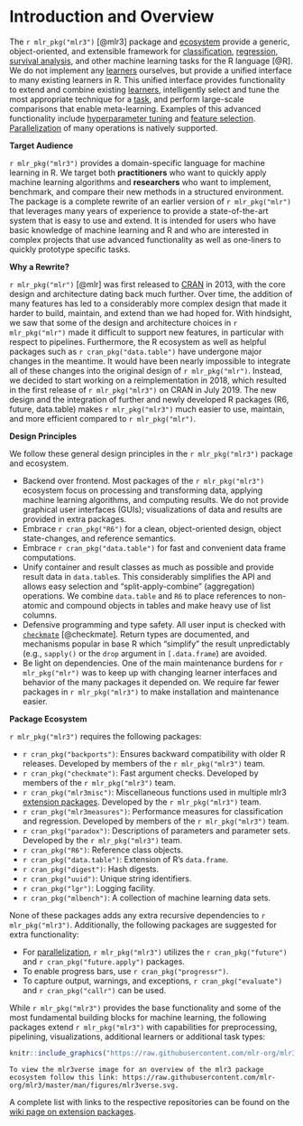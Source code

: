 # Introduction and Overview {#introduction}

The `r mlr_pkg("mlr3")` [@mlr3] package and [ecosystem](https://github.com/mlr-org/mlr3/wiki/Extension-Packages) provide a generic, object-oriented, and extensible framework for [classification](#tasks), [regression](#tasks), [survival analysis](#survival), and other machine learning tasks for the R language [@R].
We do not implement any [learners](#learners) ourselves, but provide a unified interface to many existing learners in R.
This unified interface provides functionality to extend and combine existing [learners](#learners), intelligently select and tune the most appropriate technique for a [task](#tasks), and perform large-scale comparisons that enable meta-learning.
Examples of this advanced functionality include [hyperparameter tuning](#tuning) and [feature selection](#fs). [Parallelization](#parallelization) of many operations is natively supported.

**Target Audience**

`r mlr_pkg("mlr3")` provides a domain-specific language for machine learning in R.
We target both **practitioners** who want to quickly apply machine learning algorithms and **researchers** who want to implement, benchmark, and compare their new methods in a structured environment.
The package is a complete rewrite of an earlier version of `r mlr_pkg("mlr")` that leverages many years of experience to provide a state-of-the-art system that is easy to use and extend.
It is intended for users who have basic knowledge of machine learning and R and who are interested in complex projects that use advanced functionality as well as one-liners to quickly prototype specific tasks.

**Why a Rewrite?**

`r mlr_pkg("mlr")` [@mlr] was first released to [CRAN](https://cran.r-project.org) in 2013, with the core design and architecture dating back much further.
Over time, the addition of many features has led to a considerably more complex design that made it harder to build, maintain, and extend than we had hoped for.
With hindsight, we saw that some of the design and architecture choices in `r mlr_pkg("mlr")` made it difficult to support new features, in particular with respect to pipelines.
Furthermore, the R ecosystem as well as helpful packages such as `r cran_pkg("data.table")` have undergone major changes in the meantime.
It would have been nearly impossible to integrate all of these changes into the original design of `r mlr_pkg("mlr")`.
Instead, we decided to start working on a reimplementation in 2018, which resulted in the first release of `r mlr_pkg("mlr3")` on CRAN in July 2019.
The new design and the integration of further and newly developed R packages (R6, future, data.table) makes `r mlr_pkg("mlr3")` much easier to use, maintain, and more efficient compared to `r mlr_pkg("mlr")`.

**Design Principles**

We follow these general design principles in the `r mlr_pkg("mlr3")` package and ecosystem.

* Backend over frontend.
  Most packages of the `r mlr_pkg("mlr3")` ecosystem focus on processing and transforming data, applying machine learning algorithms, and computing results.
  We do not provide graphical user interfaces (GUIs); visualizations of data and results are provided in extra packages.
* Embrace `r cran_pkg("R6")` for a clean, object-oriented design, object state-changes, and reference semantics.
* Embrace `r cran_pkg("data.table")` for fast and convenient data frame computations.
* Unify container and result classes as much as possible and provide result data in `data.table`s.
    This considerably simplifies the API and allows easy selection and "split-apply-combine" (aggregation) operations.
    We combine `data.table` and `R6` to place references to non-atomic and compound objects in tables and make heavy use of list columns.
* Defensive programming and type safety.
  All user input is checked with [`checkmate`](https://cran.r-project.org/package=checkmate) [@checkmate].
  Return types are documented, and mechanisms popular in base R which "simplify" the result unpredictably (e.g., `sapply()` or the `drop` argument in `[.data.frame`) are avoided.
* Be light on dependencies.
  One of the main maintenance burdens for `r mlr_pkg("mlr")` was to keep up with changing learner interfaces and behavior of the many packages it depended on.
  We require far fewer packages in `r mlr_pkg("mlr3")` to make installation and maintenance easier.

**Package Ecosystem**

`r mlr_pkg("mlr3")` requires the following packages:

  * `r cran_pkg("backports")`:
    Ensures backward compatibility with older R releases. Developed by members of the `r mlr_pkg("mlr3")` team.
  * `r cran_pkg("checkmate")`:
    Fast argument checks. Developed by members of the `r mlr_pkg("mlr3")` team.
  * `r cran_pkg("mlr3misc")`:
    Miscellaneous functions used in multiple mlr3 [extension packages](https://github.com/mlr-org/mlr3/wiki/Extension-Packages).
    Developed by the `r mlr_pkg("mlr3")` team.
  * `r cran_pkg("mlr3measures")`:
    Performance measures for classification and regression. Developed by members of the `r mlr_pkg("mlr3")` team.
  * `r cran_pkg("paradox")`:
    Descriptions of parameters and parameter sets. Developed by the `r mlr_pkg("mlr3")` team.
  * `r cran_pkg("R6")`:
    Reference class objects.
  * `r cran_pkg("data.table")`:
    Extension of R's `data.frame`.
  * `r cran_pkg("digest")`:
    Hash digests.
  * `r cran_pkg("uuid")`:
    Unique string identifiers.
  * `r cran_pkg("lgr")`:
    Logging facility.
  * `r cran_pkg("mlbench")`:
    A collection of machine learning data sets.

None of these packages adds any extra recursive dependencies to `r mlr_pkg("mlr3")`.
Additionally, the following packages are suggested for extra functionality:

* For [parallelization](#parallelization), `r mlr_pkg("mlr3")` utilizes the `r cran_pkg("future")` and `r cran_pkg("future.apply")` packages.
* To enable progress bars, use `r cran_pkg("progressr")`.
* To capture output, warnings, and exceptions, `r cran_pkg("evaluate")` and `r cran_pkg("callr")` can be used.


While `r mlr_pkg("mlr3")` provides the base functionality and some of the most fundamental building blocks for machine learning, the following packages extend `r mlr_pkg("mlr3")` with capabilities for preprocessing, pipelining, visualizations, additional learners or additional task types:

```r
knitr::include_graphics("https://raw.githubusercontent.com/mlr-org/mlr3/master/man/figures/mlr3verse.svg")
```

```asis
To view the mlr3verse image for an overview of the mlr3 package ecosystem follow this link: https://raw.githubusercontent.com/mlr-org/mlr3/master/man/figures/mlr3verse.svg.
```

A complete list with links to the respective repositories can be found on the [wiki page on extension packages](https://github.com/mlr-org/mlr3/wiki/Extension-Packages).
